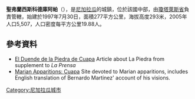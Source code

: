 <!-- 檔案不存在 [[Image:Piedra_de_Cuapa.jpg|right]] ，可從英文維基百科取得 -->
<!-- 檔案不存在 [[Image:Virgencita_de_Cuapa.jpg|right]] ，可從英文維基百科取得 -->
'''聖弗蘭西斯科德庫阿帕'''（{{lang-es|Cuapa}}），是[[尼加拉瓜|尼加拉瓜]]的城鎮，位於該國中部，由[[瓊塔萊斯省|瓊塔萊斯省]]負責管轄，始建於1997年7月30日，面積277平方公里，海拔高度293米，2005年人口5,507，人口密度每平方公里19.88人。

==參考資料==
* [https://web.archive.org/web/20070305183630/http://www-ni.laprensa.com.ni/archivo/2007/marzo/03/suplementos/prensaliteraria/leyendas/leyendas-20070302-2.shtml El Duende de la Piedra de Cuapa] Article about La Piedra from supplement to ''La Prensa'' {{es icon}}
* [http://www.memorare.com/mary/app1980.html Marian Apparitions: Cuapa] Site devoted to Marian apparitions, includes English translation of Bernardo Martinez' account of his visions.

{{coord|12|16|N|85|23|W|source:itwiki_region:NI|display=title}}

{{Nicaragua-geo-stub}}
[[Category:尼加拉瓜城市|Category:尼加拉瓜城市]]